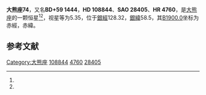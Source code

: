 {{Starbox begin
| name = 大熊座74
}}
{{Starbox observe
| epoch = [[J2000.0|J2000.0]]
| constell = [[大熊座|大熊座]]<ref name=SIMBAD>{{cite web
 | url=http://simbad.u-strasbg.fr/simbad/sim-id?Ident=HR+4760
 | title=Pulsating variable Star
 | publisher=Centre de Données astronomiques de Strasbourg
 | work=SIMBAD
 | accessdate=2012-07-13
 | archive-date=2019-09-18
 | archive-url=https://web.archive.org/web/20190918182716/http://simbad.u-strasbg.fr/simbad/sim-id?Ident=HR+4760
 }}</ref><ref name=DATA>{{cite web
 | url=http://vizier.u-strasbg.fr/viz-bin/VizieR-5?-out.add=.&-source=5050&-corr=PK=HR&-out.max=9999&HR=4760
 | title=VizieR Detailed Page
 | accessdate=2012-07-13
 | archive-date=2016-03-05
 | archive-url=https://web.archive.org/web/20160305211204/http://vizier.u-strasbg.fr/viz-bin/VizieR-5?-out.add=.&-source=5050&-corr=PK=HR&-out.max=9999&HR=4760
 | dead-url=no
 }}</ref>
| 星官 = 
| ra = {{RA|12|29|57.3}}<ref name=SIMBAD /><ref name=DATA />
| dec = {{DEC|+58|24|21}}<ref name=SIMBAD /><ref name=DATA />
| appmag_v = 5.35<ref name=SIMBAD /><ref name=DATA />
}}
{{Starbox character
| class = A5Del Del<ref name=SIMBAD /><ref name=DATA />
| b-v = 0.2<ref name=SIMBAD /><ref name=DATA />
| u-b = 0.14<ref name=SIMBAD /><ref name=DATA />
| r-i = 0.06<ref name=SIMBAD /><ref name=DATA />
| variable = 
}}
{{Starbox astrometry
| radial_v = 0.14
| prop_mo_ra = 7
| parallax = 0.039
| p_error = 
}}
{{Starbox catalog
| names =BD+59 1444，[[SAO星表|SAO]] 28405，[[HD星表|HD]] 108844，[[HR星表|HR]] 4760}}
{{Starbox reference |Simbad=HR+4760}}
{{Starbox end}}

'''大熊座74'''，又名'''BD+59 1444'''，'''HD 108844'''、'''SAO 28405'''、'''HR 4760'''，是[[大熊座|大熊座]]的一颗恒星<ref name=SIMBAD /><ref name=DATA />，视星等为5.35，位于[[銀道座標系|銀經]]128.32，[[銀道座標系|銀緯]]58.5，其[[B1900.0|B1900.0]]坐标为赤經{{RA|12|25|17.1}}，赤緯{{DEC|+58|58.5|21}}。

== 参考文献 ==
{{reflist}}

{{star-stub}}

{{大熊座恒星}}
[[Category:大熊座|Category:大熊座]]
[[Category:HD和HDE天體|108844]]
[[Category:HR天體|4760]]
[[Category:SAO天體|28405]]